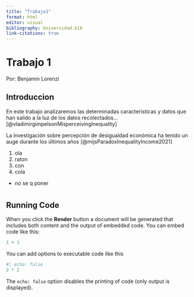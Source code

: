 ```yaml
---
title: "Trabajo1"
format: html
editor: visual
bibliography: Universidad.bib
link-citations: true
---
```


# Trabajo 1

Por: Benjamin Lorenzi

## Introduccion

En este trabajo analizaremos las determinadas caracteristicas y datos que han salido a la luz de los datos recolectados... [@vladimirgimpelsonMisperceivingInequality]

La investigación sobre percepción de desigualdad económica ha tenido un auge durante los últimos años [@mijsParadoxInequalityIncome2021]

1.  ola
2.  raton
3.  con
4.  cola

-   no se q poner

# 

## Running Code

When you click the **Render** button a document will be generated that includes both content and the output of embedded code. You can embed code like this:

```r
1 + 1
```

You can add options to executable code like this

```r
#| echo: false
2 * 2
```

The `echo: false` option disables the printing of code (only output is displayed).
